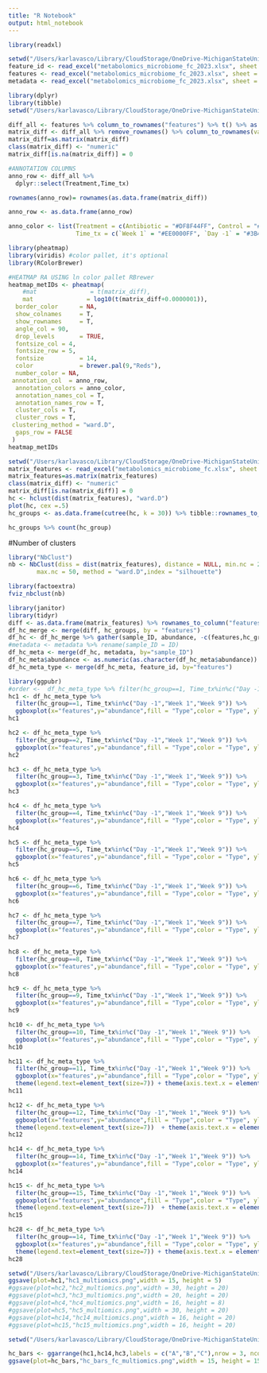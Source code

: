 ```yaml
---
title: "R Notebook"
output: html_notebook
---
```

```r
library(readxl)

setwd("/Users/karlavasco/Library/CloudStorage/OneDrive-MichiganStateUniversity/Manning_lab/Metabolomics_mastitis/tables")
feature_id <- read_excel("metabolomics_microbiome_fc_2023.xlsx", sheet = "feature_id")
features <- read_excel("metabolomics_microbiome_fc_2023.xlsx", sheet = "features")
metadata <- read_excel("metabolomics_microbiome_fc_2023.xlsx", sheet = "metadata")
```


```r
library(dplyr)
library(tibble)
setwd("/Users/karlavasco/Library/CloudStorage/OneDrive-MichiganStateUniversity/Manning_lab/Metabolomics_mastitis/tables")

diff_all <- features %>% column_to_rownames("features") %>% t() %>% as.data.frame() %>% rownames_to_column(var="sample_ID") %>% merge(metadata, by="sample_ID")
matrix_diff <- diff_all %>% remove_rownames() %>% column_to_rownames(var="sample_ID")
matrix_diff=as.matrix(matrix_diff)
class(matrix_diff) <- "numeric"
matrix_diff[is.na(matrix_diff)] = 0
```

```r
#ANNOTATION COLUMNS
anno_row <- diff_all %>% 
  dplyr::select(Treatment,Time_tx)

rownames(anno_row)= rownames(as.data.frame(matrix_diff))

anno_row <- as.data.frame(anno_row)

anno_color <- list(Treatment = c(Antibiotic = "#DF8F44FF", Control = "#374E55FF"),
                   Time_tx = c(`Week 1` = "#EE0000FF", `Day -1` = "#3B4992FF", `Week 9` = "#008B45FF"))
```


```r
library(pheatmap)
library(viridis) #color pallet, it's optional
library(RColorBrewer)

#HEATMAP RA USING ln color pallet RBrewer
heatmap_metIDs <- pheatmap(
    #mat               = t(matrix_diff),
    mat               = log10(t(matrix_diff+0.0000001)),
  border_color      = NA,
  show_colnames     = T,
  show_rownames     = T,
  angle_col = 90,
  drop_levels       = TRUE,
  fontsize_col = 4,
  fontsize_row = 5,
  fontsize          = 14,
  color             = brewer.pal(9,"Reds"),
  number_color = NA,
 annotation_col  = anno_row,
  annotation_colors = anno_color,
  annotation_names_col = T,
  annotation_names_row = T,
  cluster_cols = T,
  cluster_rows = T,
 clustering_method = "ward.D",
  gaps_row = FALSE
 )
heatmap_metIDs
```

```r
setwd("/Users/karlavasco/Library/CloudStorage/OneDrive-MichiganStateUniversity/Manning_lab/Metabolomics_mastitis/tables")
matrix_features <- read_excel("metabolomics_microbiome_fc.xlsx", sheet = "features")%>% remove_rownames %>% column_to_rownames(var="features")
matrix_features=as.matrix(matrix_features)
class(matrix_diff) <- "numeric"
matrix_diff[is.na(matrix_diff)] = 0
hc <- hclust(dist(matrix_features), "ward.D")
plot(hc, cex =.5)
hc_groups <- as.data.frame(cutree(hc, k = 30)) %>% tibble::rownames_to_column("features") %>% rename(hc_group = 2)
```

```r
hc_groups %>% count(hc_group)
```
#Number of clusters
```r
library("NbClust")
nb <- NbClust(diss = dist(matrix_features), distance = NULL, min.nc = 2,
        max.nc = 50, method = "ward.D",index = "silhouette")

library(factoextra)
fviz_nbclust(nb) 
```

```r
library(janitor)
library(tidyr)
diff <- as.data.frame(matrix_features) %>% rownames_to_column("features") 
df_hc_merge <- merge(diff, hc_groups, by = "features")
df_hc <- df_hc_merge %>% gather(sample_ID, abundance, -c(features,hc_group)) 
#metadata <- metadata %>% rename(sample_ID = ID)
df_hc_meta <- merge(df_hc, metadata, by="sample_ID")
df_hc_meta$abundance <- as.numeric(as.character(df_hc_meta$abundance))
df_hc_meta_type <- merge(df_hc_meta, feature_id, by="features")
```

```r
library(ggpubr)
#order <-  df_hc_meta_type %>% filter(hc_group==1, Time_tx%in%c("Day -1","Week 1","Week 9")) %>% dplyr::select (abundance,features) %>% group_by(features) %>% summarise(median = median(abundance)) %>% arrange(median) %>% dplyr::select(features)
hc1 <- df_hc_meta_type %>% 
  filter(hc_group==1, Time_tx%in%c("Day -1","Week 1","Week 9")) %>% 
  ggboxplot(x="features",y="abundance",fill = "Type",color = "Type", ylab = "Fold change", alpha = 0.5, notch = F,legend = "right",facet.by = "Time_tx", palette = c("#374E55FF","#DF8F44FF","#00A1D5FF"), panel.labs = list(Time_tx=c("Lactation","Dry-off","Fresh cows"))) + theme(axis.ticks.x = element_blank(), axis.title.x = element_blank()) + guides(fill=guide_legend(ncol=1),color=guide_legend(ncol=1)) + theme(axis.text.x = element_text(angle = 90, vjust = 0.5, hjust=1))
hc1
```
```r
hc2 <- df_hc_meta_type %>% 
  filter(hc_group==2, Time_tx%in%c("Day -1","Week 1","Week 9")) %>% 
  ggboxplot(x="features",y="abundance",fill = "Type",color = "Type", ylab = "Mean proportion", alpha = 0.5, notch = F,legend = "right",facet.by = "Time_tx", palette = get_palette(palette = "jama",5)) + theme(axis.ticks.x = element_blank(), axis.title.x = element_blank())+ theme(legend.text=element_text(size=5)) + guides(fill=guide_legend(ncol=1),color=guide_legend(ncol=1))+ theme(legend.text=element_text(size=7)) + theme(axis.text.x = element_text(angle = 90, vjust = 0.5, hjust=1)) + ylim(0,15)
hc2
```

```r
hc3 <- df_hc_meta_type %>% 
  filter(hc_group==3, Time_tx%in%c("Day -1","Week 1","Week 9")) %>% 
  ggboxplot(x="features",y="abundance",fill = "Type",color = "Type", ylab = "Mean proportion", alpha = 0.5, notch = F,legend = "right",facet.by = "Time_tx", palette = c("#DF8F44FF","#00A1D5FF"), panel.labs = list(Time_tx=c("Lactation","Dry-off","Fresh cows"))) + theme(axis.ticks.x = element_blank(), axis.title.x = element_blank()) + guides(fill=guide_legend(ncol=1),color=guide_legend(ncol=1)) + theme(axis.text.x = element_text(angle = 90, vjust = 0.5, hjust=1))
hc3
```
```r
hc4 <- df_hc_meta_type %>% 
  filter(hc_group==4, Time_tx%in%c("Day -1","Week 1","Week 9")) %>% 
  ggboxplot(x="features",y="abundance",fill = "Type",color = "Type", ylab = "Mean proportion", alpha = 0.5, notch = F,legend = "right",facet.by = "Time_tx", palette = get_palette(palette = "jama",5)) + theme(axis.ticks.x = element_blank(), axis.title.x = element_blank())+ theme(legend.text=element_text(size=5)) + guides(fill=guide_legend(ncol=1),color=guide_legend(ncol=1))+ theme(legend.text=element_text(size=7)) + theme(axis.text.x = element_text(angle = 90, vjust = 0.5, hjust=1)) + ylim(0,5)
hc4
```


```r
hc5 <- df_hc_meta_type %>% 
  filter(hc_group==5, Time_tx%in%c("Day -1","Week 1","Week 9")) %>% 
  ggboxplot(x="features",y="abundance",fill = "Type",color = "Type", ylab = "Mean proportion", alpha = 0.5, notch = F,legend = "right",facet.by = "Time_tx", palette = get_palette(palette = "jama",5)) + theme(axis.ticks.x = element_blank(), axis.title.x = element_blank())+ theme(legend.text=element_text(size=5)) + guides(fill=guide_legend(ncol=1),color=guide_legend(ncol=1))+ theme(legend.text=element_text(size=7)) + theme(axis.text.x = element_text(angle = 90, vjust = 0.5, hjust=1))
hc5
```

```r
hc6 <- df_hc_meta_type %>% 
  filter(hc_group==6, Time_tx%in%c("Day -1","Week 1","Week 9")) %>% 
  ggboxplot(x="features",y="abundance",fill = "Type",color = "Type", ylab = "Mean proportion", alpha = 0.5, notch = F,legend = "right",facet.by = "Time_tx", palette = get_palette(palette = "jama",5)) + theme(axis.ticks.x = element_blank(), axis.title.x = element_blank())+ theme(legend.text=element_text(size=5)) + guides(fill=guide_legend(ncol=1),color=guide_legend(ncol=1))+ theme(legend.text=element_text(size=7)) + theme(axis.text.x = element_text(angle = 90, vjust = 0.5, hjust=1)) + ylim(0,5)
hc6
```

```r
hc7 <- df_hc_meta_type %>% 
  filter(hc_group==7, Time_tx%in%c("Day -1","Week 1","Week 9")) %>% 
  ggboxplot(x="features",y="abundance",fill = "Type",color = "Type", ylab = "Mean proportion", alpha = 0.5, notch = F,legend = "right",facet.by = "Time_tx", palette = get_palette(palette = "jama",5)) + theme(axis.ticks.x = element_blank(), axis.title.x = element_blank())+ theme(legend.text=element_text(size=5)) + guides(fill=guide_legend(ncol=1),color=guide_legend(ncol=1))+ theme(legend.text=element_text(size=7)) + theme(axis.text.x = element_text(angle = 90, vjust = 0.5, hjust=1))
hc7
```



```r
hc8 <- df_hc_meta_type %>% 
  filter(hc_group==8, Time_tx%in%c("Day -1","Week 1","Week 9")) %>% 
  ggboxplot(x="features",y="abundance",fill = "Type",color = "Type", ylab = "Mean proportion", alpha = 0.5, notch = F,legend = "right",facet.by = "Time_tx", palette = get_palette(palette = "jama",5)) + theme(axis.ticks.x = element_blank(), axis.title.x = element_blank())+ theme(legend.text=element_text(size=5)) + guides(fill=guide_legend(ncol=1),color=guide_legend(ncol=1))+ theme(legend.text=element_text(size=7)) + theme(axis.text.x = element_text(angle = 90, vjust = 0.5, hjust=1))
hc8
```

```r
hc9 <- df_hc_meta_type %>% 
  filter(hc_group==9, Time_tx%in%c("Day -1","Week 1","Week 9")) %>% 
  ggboxplot(x="features",y="abundance",fill = "Type",color = "Type", ylab = "Mean proportion", alpha = 0.5, notch = F,legend = "right",facet.by = "Time_tx", palette = get_palette(palette = "jama",5)) + theme(axis.ticks.x = element_blank(), axis.title.x = element_blank())+ theme(legend.text=element_text(size=5)) + guides(fill=guide_legend(ncol=1),color=guide_legend(ncol=1))+ theme(legend.text=element_text(size=7)) + theme(axis.text.x = element_text(angle = 90, vjust = 0.5, hjust=1)) + ylim(0,10)
hc9
```

```r
hc10 <- df_hc_meta_type %>% 
  filter(hc_group==10, Time_tx%in%c("Day -1","Week 1","Week 9")) %>% 
  ggboxplot(x="features",y="abundance",fill = "Type",color = "Type", ylab = "Mean proportion", alpha = 0.5, notch = F,legend = "right",facet.by = "Time_tx", palette = get_palette(palette = "jama",5)) + theme(axis.ticks.x = element_blank(), axis.title.x = element_blank())+ theme(legend.text=element_text(size=5)) + guides(fill=guide_legend(ncol=1),color=guide_legend(ncol=1))+ theme(legend.text=element_text(size=7)) + theme(axis.text.x = element_text(angle = 90, vjust = 0.5, hjust=1))
hc10
```
```r
hc11 <- df_hc_meta_type %>% 
  filter(hc_group==11, Time_tx%in%c("Day -1","Week 1","Week 9")) %>% 
  ggboxplot(x="features",y="abundance",fill = "Type",color = "Type", ylab = "Mean proportion", alpha = 0.5, notch = F,legend = "right",facet.by = "Time_tx", palette = get_palette(palette = "jama",5)) + theme(axis.ticks.x = element_blank(), axis.title.x = element_blank())+ theme(legend.text=element_text(size=5)) + guides(fill=guide_legend(ncol=1),color=guide_legend(ncol=1))+ 
  theme(legend.text=element_text(size=7)) + theme(axis.text.x = element_text(angle = 90, vjust = 0.5, hjust=1))
hc11
```
```r
hc12 <- df_hc_meta_type %>% 
  filter(hc_group==12, Time_tx%in%c("Day -1","Week 1","Week 9")) %>% 
  ggboxplot(x="features",y="abundance",fill = "Type",color = "Type", ylab = "Mean proportion", alpha = 0.5, notch = F,legend = "right",facet.by = "Time_tx", palette = get_palette(palette = "jama",5)) + theme(axis.ticks.x = element_blank(), axis.title.x = element_blank())+ theme(legend.text=element_text(size=5)) + guides(fill=guide_legend(ncol=1),color=guide_legend(ncol=1))+ 
  theme(legend.text=element_text(size=7))  + theme(axis.text.x = element_text(angle = 90, vjust = 0.5, hjust=1))
hc12
```

```r
hc14 <- df_hc_meta_type %>% 
  filter(hc_group==14, Time_tx%in%c("Day -1","Week 1","Week 9")) %>% 
  ggboxplot(x="features",y="abundance",fill = "Type",color = "Type", ylab = "Mean proportion", alpha = 0.5, notch = F,legend = "right",facet.by = "Time_tx",panel.labs = list(Time_tx=c("Lactation","Dry-off","Fresh cows"))) + theme(axis.ticks.x = element_blank(), axis.title.x = element_blank())+  guides(fill=guide_legend(ncol=1),color=guide_legend(ncol=1))+ theme(axis.text.x = element_text(angle = 90, vjust = 0.5, hjust=1)) + scale_fill_manual(values=c("#DF8F44FF","#B24745FF")) + scale_color_manual(values=c("#DF8F44FF","#B24745FF"))
hc14
```

```r
hc15 <- df_hc_meta_type %>% 
  filter(hc_group==15, Time_tx%in%c("Day -1","Week 1","Week 9")) %>% 
  ggboxplot(x="features",y="abundance",fill = "Type",color = "Type", ylab = "Mean proportion", alpha = 0.5, notch = F,legend = "right",facet.by = "Time_tx", palette = get_palette(palette = "jama",5)) + theme(axis.ticks.x = element_blank(), axis.title.x = element_blank())+ theme(legend.text=element_text(size=5)) + guides(fill=guide_legend(ncol=1),color=guide_legend(ncol=1))+ 
  theme(legend.text=element_text(size=7))  + theme(axis.text.x = element_text(angle = 90, vjust = 0.5, hjust=1)) + ylim(0,10)
hc15
```

```r
hc28 <- df_hc_meta_type %>% 
  filter(hc_group==14, Time_tx%in%c("Day -1","Week 1","Week 9")) %>% 
  ggboxplot(x="features",y="abundance",fill = "Type",color = "Type", ylab = "Mean proportion", alpha = 0.5, notch = F,legend = "right",facet.by = "Time_tx", palette = get_palette(palette = "jama",5)) + theme(axis.ticks.x = element_blank(), axis.title.x = element_blank())+ theme(legend.text=element_text(size=5)) + guides(fill=guide_legend(ncol=1),color=guide_legend(ncol=1))+ 
  theme(legend.text=element_text(size=7)) + theme(axis.text.x = element_text(angle = 90, vjust = 0.5, hjust=1))
hc28
```


```r
setwd("/Users/karlavasco/Library/CloudStorage/OneDrive-MichiganStateUniversity/Manning_lab/Metabolomics_mastitis/figures")
ggsave(plot=hc1,"hc1_multiomics.png",width = 15, height = 5)
#ggsave(plot=hc2,"hc2_multiomics.png",width = 30, height = 20)
#ggsave(plot=hc3,"hc3_multiomics.png",width = 20, height = 20)
#ggsave(plot=hc4,"hc4_multiomics.png",width = 16, height = 8)
#ggsave(plot=hc5,"hc5_multiomics.png",width = 30, height = 20)
#ggsave(plot=hc14,"hc14_multiomics.png",width = 16, height = 20)
#ggsave(plot=hc15,"hc15_multiomics.png",width = 16, height = 20)
```

```r
setwd("/Users/karlavasco/Library/CloudStorage/OneDrive-MichiganStateUniversity/Manning_lab/Metabolomics_mastitis/figures")

hc_bars <- ggarrange(hc1,hc14,hc3,labels = c("A","B","C"),nrow = 3, ncol = 1)
ggsave(plot=hc_bars,"hc_bars_fc_multiomics.png",width = 15, height = 15)

```

